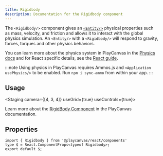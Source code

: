 ```yaml
---
title: Rigidbody
description: Documentation for the Rigidbody component
---
```



The `<Rigidbody/>` component gives an [`<Entity/>`](../entity) physical properties such as mass, velocity, and friction and allows it to interact with the global physics simulation. An `<Entity/>` with a `<Rigidbody/>` will respond to gravity, forces, torques and other physics behaviors.

You can learn more about the physics system in PlayCanvas in the [Physics docs](/user-manual/physics/) and for React specific details, see the [React guide](/user-manual/playcanvas-react/guide/physics).

:::note
Using physics in PlayCanvas requires Ammos.js and `<Application usePhysics/>` to be enabled. Run `npm i sync-ammo` from within your app.
:::

## Usage

<CodeExample
  label="Interactive Physics Example"
  filename="rigidbody-example.jsx"
  code={RigidbodyExampleSource}
  showDemo>
  <Application usePhysics>
    <Staging camera={[4, 3, 4]} useGrid={true} useControls={true}>
      <RigidbodyExample />
    </Staging>
  </Application>
</CodeExample>

Learn more about the [RigidBody Component](https://api.playcanvas.com/engine/classes/RigidBodyComponent.html) in the PlayCanvas documentation.

## Properties

```tsx asTypedoc
import { Rigidbody } from '@playcanvas/react/components'
type $ = React.ComponentProps<typeof Rigidbody>;
export default $;
```
